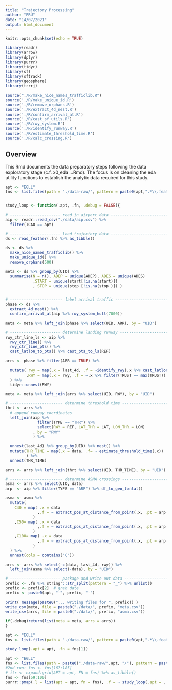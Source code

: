 ```yaml
---
title: "Trajectory Processing"
author: "PRU"
date: "14/07/2021"
output: html_document
---
```


```r
knitr::opts_chunk$set(echo = TRUE)

library(readr)
library(arrow)
library(dplyr)
library(purrr)
library(tidyr)
library(sf)
library(sftrack)
library(geosphere)
library(trrrj)

source("./R/make_nice_names_trafficlib.R")
source('./R/make_unique_id.R')
source('./R/remove_orphans.R')
source('./R/extract_4d_nest.R')
source('./R/confirm_arrival_at.R')
source('./R/cast_sf_utils.R')
source('./R/rwy_system.R')
source('./R/identify_runway.R')
source('./R/estimate_threshold_time.R')
source('./R/calc_crossing.R')
```

## Overview

This Rmd documents the data preparatory steps following the data exploratory stage (c.f. x0_eda ...Rmd).
The focus is on cleaning the eda utility functions to establish the analytic data required for this study.


```r
apt <- "EGLL"
fns <- list.files(path = "./data-raw/", pattern = paste0(apt,".*\\.feather"), full.names = TRUE)


study_loop <- function(.apt, .fn, .debug = FALSE){
  
# ---------------------- read in airport data --------------------------------  
aip <- readr::read_csv("./data/aip.csv") %>%
  filter(ICAO == apt)

# ---------------------- load trajectory data --------------------------------
ds <- read_feather(.fn) %>% as_tibble()

ds <- ds %>% 
  make_nice_names_trafficlib() %>%
  make_unique_id() %>% 
  remove_orphans(500)

meta <- ds %>% group_by(UID) %>% 
  summarise(N = n(), ADEP = unique(ADEP), ADES = unique(ADES)
            ,START = unique(start[!is.na(start)])
            , STOP = unique(stop [!is.na(stop )]) )


# ----------------------- label arrival traffic -------------------------------
phase <- ds %>% 
  extract_4d_nest() %>%
  confirm_arrival_at(aip %>% rwy_system_hull(7000))

meta <- meta %>% left_join(phase %>% select(UID, ARR), by = "UID")

# ---------------------- determine landing runway -----------------------------
rwy_ctr_line_ls <- aip %>% 
  rwy_ctr_line() %>% 
  rwy_ctr_line_pts() %>% 
  cast_latlon_to_pts() %>% cast_pts_to_ls(REF)

arrs <- phase %>% filter(ARR == TRUE) %>%
  
  mutate( rwy = map(.x = last_4d, .f = ~identify_rwy(.x %>% cast_latlon_to_pts() , rwy_ctr_line_ls))
         ,RWY = map(.x = rwy, .f = ~.x %>% filter(TRUST == max(TRUST)) %>% pull(REF))
  ) %>% 
  tidyr::unnest(RWY)

meta <- meta %>% left_join(arrs %>% select(UID, RWY), by = "UID")

# ----------------------- determine threshold time ----------------------------
thrt <- arrs %>% 
  # append runway coordinates
  left_join(aip %>% 
              filter(TYPE == "THR") %>% 
              select(RWY = REF, LAT_THR = LAT, LON_THR = LON)
            , by = "RWY"
            ) %>%
  
  unnest(last_4d) %>% group_by(UID) %>% nest() %>% 
  mutate(THR_TIME = map(.x = data, .f= ~ estimate_threshold_time(.x))
         ) %>% 
  unnest(THR_TIME)

arrs <- arrs %>% left_join(thrt %>% select(UID, THR_TIME), by = "UID")

# ----------------------- determine ASMA crossings ----------------------------
asma <- arrs %>% select(UID, data)  
arp  <- aip %>% filter(TYPE == "ARP") %>% df_to_geo_lonlat()

asma <- asma %>% 
  mutate(
    C40 = map( .x = data
              ,.f = ~ extract_pos_at_distance_from_point(.x, .pt = arp , .dist = 40)
            )
    ,C50= map( .x = data
              ,.f = ~ extract_pos_at_distance_from_point(.x, .pt = arp , .dist = 50)
            )
    ,C100= map( .x = data
              ,.f = ~ extract_pos_at_distance_from_point(.x, .pt = arp , .dist = 100)
            )
  ) %>%
  unnest(cols = contains("C"))

arrs <- arrs %>% select(-c(data, last_4d, rwy)) %>%
  left_join(asma %>% select(-data), by = "UID")

# ---------------------- package and write out data ---------------------------
prefix <- .fn %>% stringr::str_split(pattern = "_") %>% unlist()
prefix <- prefix[2]  # grab date
prefix <- paste0(apt, "-", prefix, "-")

print( message(paste0("... writing files for ", prefix)) )
write_csv(meta, file = paste0("./data/", prefix, "meta.csv"))
write_csv(arrs, file = paste0("./data/", prefix, "asma.csv"))

if(.debug)return(list(meta = meta, arrs = arrs))
}
```

```r
apt <- "EGLL"
fns <- list.files(path = "./data-raw/", pattern = paste0(apt,".*\\.feather"), full.names = TRUE)

study_loop(.apt = apt, .fn = fns[1])
```

```r
apt <- "EGLL"
fns <- list.files(path = paste0("./data-raw/",apt, "/"), pattern = paste0(apt,".*\\.feather"), full.names = TRUE)
#2nd run: fns <- fns[167:185]
# itr <- expand.grid(APT = apt, FN = fns) %>% as_tibble()
fns <- fns[59:100]
purrr::pmap(.l = list(apt = apt, fn = fns), .f = ~ study_loop(.apt = ..1, .fn = ..2))
```

